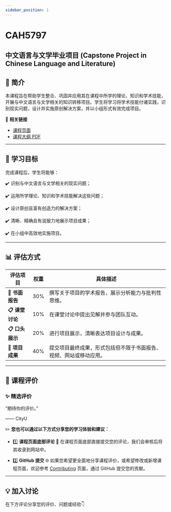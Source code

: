 ```yaml
---
sidebar_position: 1
---
```


# CAH5797
## 中文语言与文学毕业项目 (Capstone Project in Chinese Language and Literature)

## **📘 简介**
本课程旨在帮助学生整合、巩固并应用其在课程中所学的理论、知识和学术技能，开展与中文语言与文学相关的知识转移项目。学生将学习将学术技能付诸实践，识别现实问题，设计并实施原创解决方案，并以小组形式有效完成项目。

🔗 **相关链接**
- [课程页面](https://www.cityu.edu.hk/catalogue/pg/202425/course/CAH5797.htm)
- [课程大纲 PDF](https://www.cityu.edu.hk/catalogue/pg/202425/course/CAH5797.pdf)

---

## **🎯 学习目标**

完成课程后，学生将能够：

✔️ 识别与中文语言与文学相关的现实问题；

✔️ 运用所学理论、知识和学术技能解决这些问题；

✔️ 设计原创且富有创造力的解决方案；

✔️ 清晰、精确且有说服力地展示项目成果；

✔️ 在小组中高效地实施项目。

---

## **📊 评估方式**

| **评估项目**         | **权重** | **具体描述**                                                                                       |
|---------------------|---------|---------------------------------------------------------------------------------------------------|
| **📂 书面报告**       | 30%     | 撰写关于项目的学术报告，展示分析能力与批判性思维。                                                     |
| **📋 课堂讨论**       | 10%     | 在课堂讨论中提出见解并参与团队互动。                                                                   |
| **📋 口头展示**       | 20%     | 进行项目展示，清晰表达项目设计与成果。                                                                 |
| **📂 项目成果**       | 40%     | 提交项目最终成果，形式包括但不限于书面报告、视频、网站或移动应用。                                           |

---

## **💬 课程评价**

### ✨ **精选评价**
<div className={commentStyles.commentBox}>
    <p className={commentStyles.commentText}>
        “期待你的评价。”
    </p>
    <p className={commentStyles.commentAuthor}>—— CityU</p>
</div>

✏️ **您也可以通过以下方式分享您的学习体验和建议：**

- 1️⃣ **课程页面底部评论**
💬 在课程页面底部直接提交您的评论，我们会审核后将其收录到网站中。

- 2️⃣ **GitHub 提交**
🌐 如果您希望更全面地分享课程评价，或希望修改或新增课程页面，欢迎参考 [Contributing](/contributing) 页面，通过 GitHub 提交您的贡献。

---

## **💡 加入讨论**

在下方评论分享您的评价、问题或经验👇
<Utterances />

